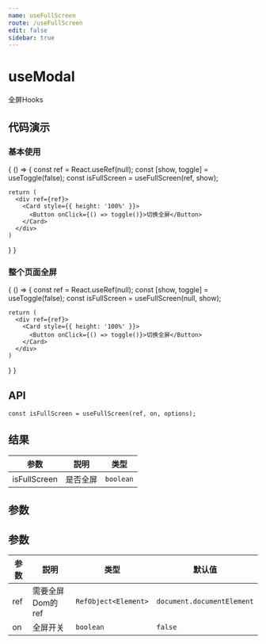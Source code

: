 ```yaml
---
name: useFullScreen
route: /useFullScreen
edit: false
sidebar: true
---
```



# useModal

全屏Hooks

## 代码演示

### 基本使用

<Playground>
{
  () => {
    const ref = React.useRef(null);
    const [show, toggle] = useToggle(false);
    const isFullScreen = useFullScreen(ref, show);

    return (
      <div ref={ref}>
        <Card style={{ height: '100%' }}>
          <Button onClick={() => toggle()}>切换全屏</Button>
        </Card>
      </div>
    )
  }
}
</Playground>

### 整个页面全屏

<Playground>
{
  () => {
    const ref = React.useRef(null);
    const [show, toggle] = useToggle(false);
    const isFullScreen = useFullScreen(null, show);

    return (
      <div ref={ref}>
        <Card style={{ height: '100%' }}>
          <Button onClick={() => toggle()}>切换全屏</Button>
        </Card>
      </div>
    )
  }
}
</Playground>

## API

```
const isFullScreen = useFullScreen(ref, on, options);

```

## 结果

|参数|説明|类型|
|------ |--------------|---------------|
|isFullScreen|是否全屏|`boolean`|

## 参数

## 参数
|参数|説明|类型|默认值|
|--- |------|-------|-------|
|ref| 需要全屏Dom的ref |`RefObject<Element>`|`document.documentElement`|
|on| 全屏开关 |`boolean`|`false`|
